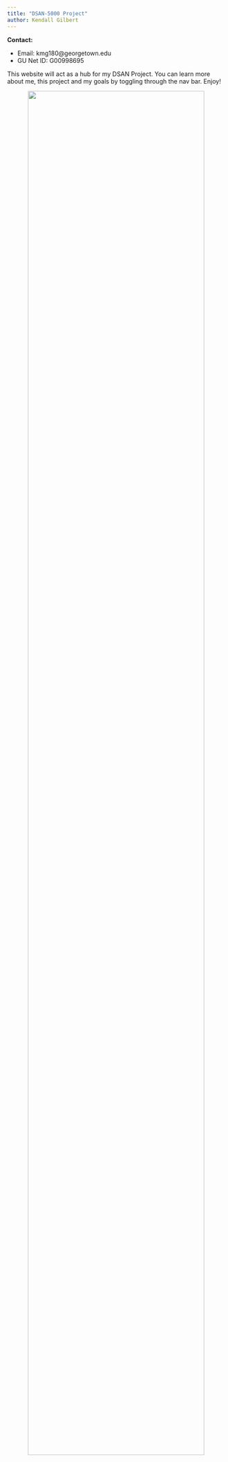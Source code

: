 ```yaml
---
title: "DSAN-5000 Project"
author: Kendall Gilbert
---
```


**Contact:**

- Email: kmg180@georgetown.edu
- GU Net ID: G00998695

This website will act as a hub for my DSAN Project. You can learn more about me, this project and my goals by toggling through the nav bar. Enjoy!

<center> ![ ](images/hp.jpeg){width=90%} </center>